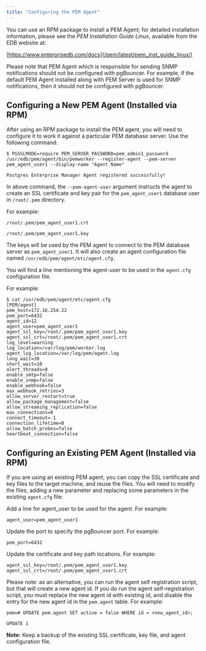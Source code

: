 ```yaml
---
title: "Configuring the PEM Agent"
---
```


You can use an RPM package to install a PEM Agent; for detailed installation information, please see the *PEM Installation Guide Linux*, available from the EDB website at:

[https://www.enterprisedb.com/docs](/pem/latest/pem_inst_guide_linux/)

Please note that PEM Agent which is responsible for sending SNMP notifications should not be configured with pgBouncer. For example, if the default PEM Agent installed along with PEM Server is used for SNMP notifications, then it should not be configured with pgBouncer.

## Configuring a New PEM Agent (Installed via RPM)

After using an RPM package to install the PEM agent, you will need to configure it to work it against a particular PEM database server. Use the following command:

```text
$ PGSSLMODE=require PEM_SERVER_PASSWORD=pem_admin1_password
/usr/edb/pem/agent/bin/pemworker --register-agent --pem-server
pem_agent_user1 --display-name "Agent Name"

Postgres Enterprise Manager Agent registered successfully!
```

In above command, the `--pem-agent-user` argument instructs the agent to create an SSL certificate and key pair for the `pem_agent_user1` database user in `/root/.pem` directory.

For example:

```text
/root/.pem/pem_agent_user1.crt

/root/.pem/pem_agent_user1.key
```

The keys will be used by the PEM agent to connect to the PEM database server as `pem_agent_user1`. It will also create an agent configuration file named `/usr/edb/pem/agent/etc/agent.cfg.`

You will find a line mentioning the agent-user to be used in the `agent.cfg` configuration file.

For example:

```text
$ cat /usr/edb/pem/agent/etc/agent.cfg
[PEM/agent]
pem_host=172.16.254.22
pem_port=6432
agent_id=12
agent_user=pem_agent_user1
agent_ssl_key=/root/.pem/pem_agent_user1.key
agent_ssl_crt=/root/.pem/pem_agent_user1.crt
log_level=warning
log_location=/var/log/pem/worker.log
agent_log_location=/var/log/pem/agent.log
long_wait=30
short_wait=10
alert_threads=0
enable_smtp=false
enable_snmp=false
enable_webhook=false
max_webhook_retries=3
allow_server_restart=true
allow_package_management=false
allow_streaming_replication=false
max_connections=0
connect_timeout=-1
connection_lifetime=0
allow_batch_probes=false
heartbeat_connection=false
```

## Configuring an Existing PEM Agent (Installed via RPM)

If you are using an existing PEM agent, you can copy the SSL certificate and key files to the target machine, and reuse the files. You will need to modify the files, adding a new parameter and replacing some parameters in the existing `agent.cfg` file:

Add a line for agent_user to be used for the agent. For example:

```text
agent_user=pem_agent_user1
```

Update the port to specify the pgBouncer port. For example:

```text
pem_port=6432
```

Update the certificate and key path locations. For example:

```text
agent_ssl_key=/root/.pem/pem_agent_user1.key
agent_ssl_crt=/root/.pem/pem_agent_user1.crt
```

Please note: as an alternative, you can run the agent self registration script, but that will create a new agent id. If you do run the agent self-registration script, you must replace the new agent id with existing id, and disable the entry for the new agent id in the `pem.agent` table. For example:

```text
pem=# UPDATE pem.agent SET active = false WHERE id = <new_agent_id>;

UPDATE 1
```

**Note:** Keep a backup of the existing SSL certificate, key file, and agent configuration file.
